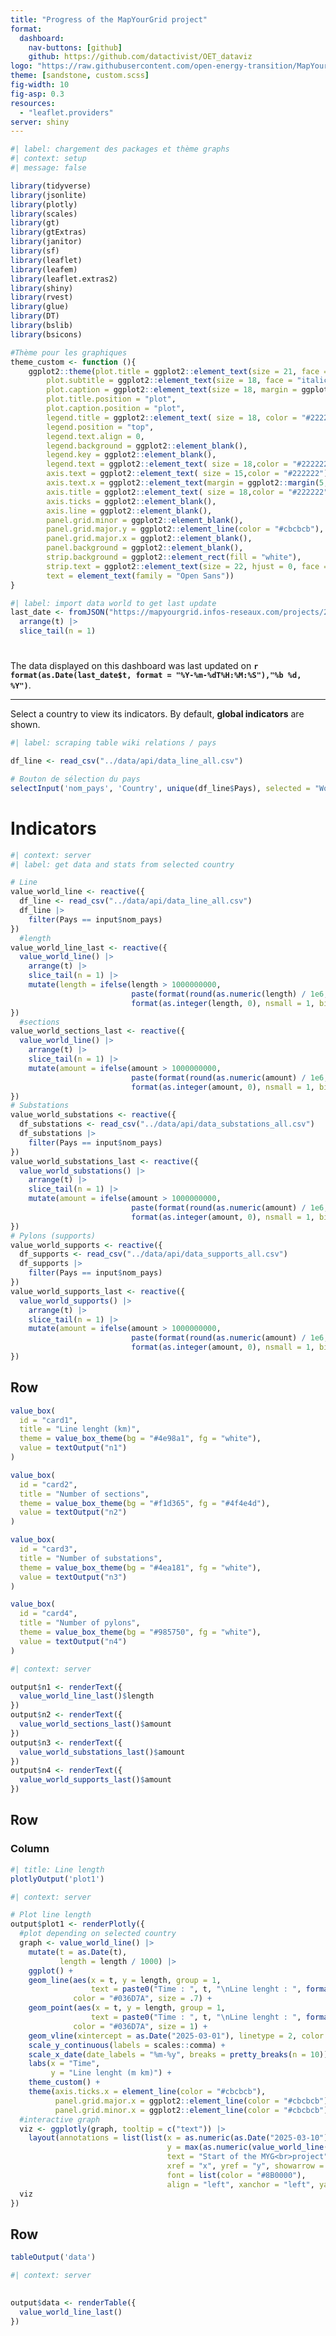 ```yaml
---
title: "Progress of the MapYourGrid project"
format: 
  dashboard:
    nav-buttons: [github]
    github: https://github.com/datactivist/OET_dataviz
logo: "https://raw.githubusercontent.com/open-energy-transition/MapYourGrid/main/docs/images/logos/MapYourGrid-logo.png"
theme: [sandstone, custom.scss]
fig-width: 10
fig-asp: 0.3
resources: 
  - "leaflet.providers"
server: shiny
---
```


```r
#| label: chargement des packages et thème graphs
#| context: setup
#| message: false

library(tidyverse)
library(jsonlite)
library(plotly)
library(scales)
library(gt)
library(gtExtras)
library(janitor)
library(sf)
library(leaflet)
library(leafem)
library(leaflet.extras2)
library(shiny)
library(rvest)
library(glue)
library(DT)
library(bslib)
library(bsicons)

#Thème pour les graphiques
theme_custom <- function (){
    ggplot2::theme(plot.title = ggplot2::element_text(size = 21, face = "bold", color = "#222222"), 
        plot.subtitle = ggplot2::element_text(size = 18, face = "italic", margin = ggplot2::margin(0, 0, 9, 0)), 
        plot.caption = ggplot2::element_text(size = 18, margin = ggplot2::margin(9, 0, 9, 0)), 
        plot.title.position = "plot",
        plot.caption.position = "plot",
        legend.title = ggplot2::element_text( size = 18, color = "#222222"), 
        legend.position = "top", 
        legend.text.align = 0, 
        legend.background = ggplot2::element_blank(),
        legend.key = ggplot2::element_blank(),
        legend.text = ggplot2::element_text( size = 18,color = "#222222"), 
        axis.text = ggplot2::element_text( size = 15,color = "#222222"), 
        axis.text.x = ggplot2::element_text(margin = ggplot2::margin(5,b = 10)), 
        axis.title = ggplot2::element_text( size = 18,color = "#222222"),
        axis.ticks = ggplot2::element_blank(),
        axis.line = ggplot2::element_blank(), 
        panel.grid.minor = ggplot2::element_blank(),
        panel.grid.major.y = ggplot2::element_line(color = "#cbcbcb"),
        panel.grid.major.x = ggplot2::element_blank(), 
        panel.background = ggplot2::element_blank(),
        strip.background = ggplot2::element_rect(fill = "white"),
        strip.text = ggplot2::element_text(size = 22, hjust = 0, face = "bold"),
        text = element_text(family = "Open Sans"))
}
```

```r
#| label: import data world to get last update
last_date <- fromJSON("https://mapyourgrid.infos-reseaux.com/projects/2025-01_lines/counts")$data |> 
  arrange(t) |> 
  slice_tail(n = 1)
```

# {.sidebar}


The data displayed on this dashboard was last updated on **`r format(as.Date(last_date$t, format = "%Y-%m-%dT%H:%M:%S"),"%b %d, %Y")`**.

------------------------------------------------------------------------


Select a country to view its indicators. By default, **global indicators** are shown.

```r
#| label: scraping table wiki relations / pays

df_line <- read_csv("../data/api/data_line_all.csv")

# Bouton de sélection du pays
selectInput('nom_pays', 'Country', unique(df_line$Pays), selected = "World (default)")
```



# Indicators

```r
#| context: server
#| label: get data and stats from selected country

# Line
value_world_line <- reactive({
  df_line <- read_csv("../data/api/data_line_all.csv")
  df_line |> 
    filter(Pays == input$nom_pays)
})
  #length
value_world_line_last <- reactive({
  value_world_line() |> 
    arrange(t) |> 
    slice_tail(n = 1) |> 
    mutate(length = ifelse(length > 1000000000,
                           paste(format(round(as.numeric(length) / 1e6, 0), trim = TRUE), "M"),
                           format(as.integer(length, 0), nsmall = 1, big.mark = ",")))
})
  #sections
value_world_sections_last <- reactive({
  value_world_line() |> 
    arrange(t) |> 
    slice_tail(n = 1) |> 
    mutate(amount = ifelse(amount > 1000000000,
                           paste(format(round(as.numeric(amount) / 1e6, 0), trim = TRUE), "M"),
                           format(as.integer(amount, 0), nsmall = 1, big.mark = ",")))
})
# Substations
value_world_substations <- reactive({
  df_substations <- read_csv("../data/api/data_substations_all.csv")
  df_substations |> 
    filter(Pays == input$nom_pays)
})
value_world_substations_last <- reactive({
  value_world_substations() |> 
    arrange(t) |> 
    slice_tail(n = 1) |> 
    mutate(amount = ifelse(amount > 1000000000,
                           paste(format(round(as.numeric(amount) / 1e6, 0), trim = TRUE), "M"),
                           format(as.integer(amount, 0), nsmall = 1, big.mark = ",")))
})
# Pylons (supports)
value_world_supports <- reactive({
  df_supports <- read_csv("../data/api/data_supports_all.csv")
  df_supports |> 
    filter(Pays == input$nom_pays)
})
value_world_supports_last <- reactive({
  value_world_supports() |> 
    arrange(t) |> 
    slice_tail(n = 1) |> 
    mutate(amount = ifelse(amount > 1000000000,
                           paste(format(round(as.numeric(amount) / 1e6, 0), trim = TRUE), "M"),
                           format(as.integer(amount, 0), nsmall = 1, big.mark = ",")))
})
```


## Row {height="20%"}


```r
value_box(
  id = "card1",
  title = "Line lenght (km)",
  theme = value_box_theme(bg = "#4e98a1", fg = "white"),
  value = textOutput("n1")
)
```

```r
value_box(
  id = "card2",
  title = "Number of sections",
  theme = value_box_theme(bg = "#f1d365", fg = "#4f4e4d"),
  value = textOutput("n2")
)
```

```r
value_box(
  id = "card3",
  title = "Number of substations",
  theme = value_box_theme(bg = "#4ea181", fg = "white"),
  value = textOutput("n3")
)
```

```r
value_box(
  id = "card4",
  title = "Number of pylons",
  theme = value_box_theme(bg = "#985750", fg = "white"),
  value = textOutput("n4")
)
```

```r
#| context: server

output$n1 <- renderText({
  value_world_line_last()$length
})
output$n2 <- renderText({
  value_world_sections_last()$amount
})
output$n3 <- renderText({
  value_world_substations_last()$amount
})
output$n4 <- renderText({
  value_world_supports_last()$amount
})
```


## Row {height="60%"}

### Column {width="30%" .tabset}


```r
#| title: Line length
plotlyOutput('plot1')
```

```r
#| context: server

# Plot line length
output$plot1 <- renderPlotly({
  #plot depending on selected country
  graph <- value_world_line() |> 
    mutate(t = as.Date(t),
           length = length / 1000) |> 
    ggplot() +
    geom_line(aes(x = t, y = length, group = 1,
                  text = paste0("Time : ", t, "\nLine lenght : ", format(as.integer(length, 0), nsmall = 1, big.mark = ","), "m km")),
              color = "#036D7A", size = .7) +
    geom_point(aes(x = t, y = length, group = 1,
                  text = paste0("Time : ", t, "\nLine lenght : ", format(as.integer(length, 0), nsmall = 1, big.mark = ","), "m km")),
              color = "#036D7A", size = 1) +
    geom_vline(xintercept = as.Date("2025-03-01"), linetype = 2, color = "red4") +
    scale_y_continuous(labels = scales::comma) +
    scale_x_date(date_labels = "%m-%y", breaks = pretty_breaks(n = 10)) +
    labs(x = "Time", 
         y = "Line lenght (m km)") +
    theme_custom() +
    theme(axis.ticks.x = element_line(color = "#cbcbcb"),
          panel.grid.major.x = ggplot2::element_line(color = "#cbcbcb"),
          panel.grid.minor.x = ggplot2::element_line(color = "#cbcbcb"))
  #interactive graph
  viz <- ggplotly(graph, tooltip = c("text")) |> 
    layout(annotations = list(list(x = as.numeric(as.Date("2025-03-10")),
                                   y = max(as.numeric(value_world_line()$length)/100000, na.rm = TRUE),
                                   text = "Start of the MYG<br>project",   
                                   xref = "x", yref = "y", showarrow = FALSE,
                                   font = list(color = "#8B0000"),
                                   align = "left", xanchor = "left", yanchor = "top")))
  viz
})
```


## Row {height="20%"}

```r
tableOutput('data')
```

```r
#| context: server
 

output$data <- renderTable({
  value_world_line_last()
})

```


